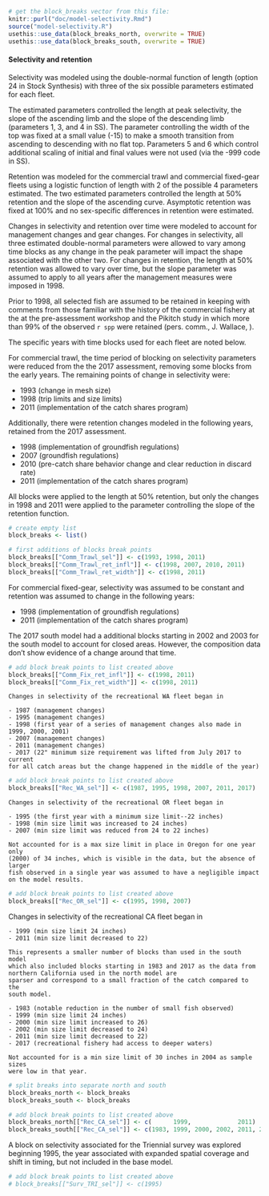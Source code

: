 ```r
# get the block_breaks vector from this file:
knitr::purl("doc/model-selectivity.Rmd")
source("model-selectivity.R")
usethis::use_data(block_breaks_north, overwrite = TRUE)
usethis::use_data(block_breaks_south, overwrite = TRUE)
```

#### Selectivity and retention

Selectivity was modeled using the double-normal function of length
(option 24 in Stock Synthesis) with three of the six possible parameters estimated 
for each fleet.

The estimated parameters controlled the length at peak selectivity, the slope of the 
ascending limb and the slope of the descending limb (parameters 1, 3, and 4 in SS). 
The parameter controlling the width of the top was fixed at a small value (-15)
to make a smooth transition from ascending to descending with no flat top. 
Parameters 5 and 6 which control additional scaling of initial and final values
were not used (via the -999 code in SS).

Retention was modeled for the commercial trawl and commercial fixed-gear fleets
using a logistic function of length with 2 of the possible 4 parameters estimated.
The two estimated parameters controlled the length at 50% retention and the 
slope of the ascending curve. Asymptotic retention was fixed at 100% and no
sex-specific differences in retention were estimated.

Changes in selectivity and retention over time were modeled to account for 
management changes and gear changes. For changes in selectivity, all three 
estimated double-normal parameters were allowed to vary among time blocks 
as any change in the peak parameter will impact the shape associated with the 
other two. For changes in retention, the length at 50% retention was allowed 
to vary over time, but the slope parameter was assumed to apply to all years
after the management measures were imposed in 1998.

Prior to 1998, all selected fish are assumed to be retained in keeping
with comments from those familiar with the history of the commercial fishery 
at the at the pre-assessment workshop and the Pikitch study in which 
more than 99% of the observed `r spp` were retained
(pers. comm., J. Wallace, \gls{nwfsc}).

The specific years with time blocks used for each fleet are noted below.

<!-- Commercial trawl -->
For commercial trawl, the time period of blocking on selectivity parameters 
were reduced from the the 2017 assessment, removing some blocks from the 
early years. The remaining points of change in selectivity were:

- 1993 (change in mesh size)
- 1998 (trip limits and size limits) 
- 2011 (implementation of the catch shares program)

Additionally, there were retention changes modeled in the following years,
retained from the 2017 assessment.

- 1998 (implementation of groundfish regulations)
- 2007 (groundfish regulations)
- 2010 (pre-catch share behavior change and clear reduction in discard rate)
- 2011 (implementation of the catch shares program)

All blocks were applied to the length at 50% retention, but only the changes in
1998 and 2011 were applied to the parameter controlling the slope of the
retention function.

```r
# create empty list
block_breaks <- list()

# first additions of blocks break points
block_breaks[["Comm_Trawl_sel"]] <- c(1993, 1998, 2011)
block_breaks[["Comm_Trawl_ret_infl"]] <- c(1998, 2007, 2010, 2011)
block_breaks[["Comm_Trawl_ret_width"]] <- c(1998, 2011)
```

<!-- Commercial fixed-gear -->
For commercial fixed-gear, selectivity was assumed to be constant
and retention was assumed to change in the following years:

- 1998 (implementation of groundfish regulations) 
- 2011 (implementation of the catch shares program)

The 2017 south model had a additional
blocks starting in 2002 and 2003 for the south model to account for closed areas. 
However, the composition data don't show evidence of a change around that time.

```r
# add block break points to list created above
block_breaks[["Comm_Fix_ret_infl"]] <- c(1998, 2011)
block_breaks[["Comm_Fix_ret_width"]] <- c(1998, 2011)
```

<!--  recreational Washington (north model) -->
```asis

Changes in selectivity of the recreational WA fleet began in

- 1987 (management changes)
- 1995 (management changes)
- 1998 (first year of a series of management changes also made in 1999, 2000, 2001)
- 2007 (management changes)
- 2011 (management changes)
- 2017 (22" minimum size requirement was lifted from July 2017 to current 
for all catch areas but the change happened in the middle of the year)
```

```r
# add block break points to list created above
block_breaks[["Rec_WA_sel"]] <- c(1987, 1995, 1998, 2007, 2011, 2017)
```

<!-- recreational Oregon -->
```asis
Changes in selectivity of the recreational OR fleet began in

- 1995 (the first year with a minimum size limit--22 inches)
- 1998 (min size limit was increased to 24 inches)
- 2007 (min size limit was reduced from 24 to 22 inches)

Not accounted for is a max size limit in place in Oregon for one year only
(2000) of 34 inches, which is visible in the data, but the absence of larger 
fish observed in a single year was assumed to have a negligible impact 
on the model results.
```

```r
# add block break points to list created above
block_breaks[["Rec_OR_sel"]] <- c(1995, 1998, 2007)
```

<!-- recreational California -->
Changes in selectivity of the recreational CA fleet began in

```asis
- 1999 (min size limit 24 inches)
- 2011 (min size limit decreased to 22)

This represents a smaller number of blocks than used in the south model
which also included blocks starting in 1983 and 2017 as the data from 
northern California used in the north model are
sparser and correspond to a small fraction of the catch compared to the 
south model.
```
```asis
- 1983 (notable reduction in the number of small fish observed)
- 1999 (min size limit 24 inches)
- 2000 (min size limit increased to 26)
- 2002 (min size limit decreased to 24)
- 2011 (min size limit decreased to 22)
- 2017 (recreational fishery had access to deeper waters)

Not accounted for is a min size limit of 30 inches in 2004 as sample sizes
were low in that year.
```

```r
# split breaks into separate north and south
block_breaks_north <- block_breaks
block_breaks_south <- block_breaks

# add block break points to list created above
block_breaks_north[["Rec_CA_sel"]] <- c(      1999,             2011)
block_breaks_south[["Rec_CA_sel"]] <- c(1983, 1999, 2000, 2002, 2011, 2017)
```

<!-- Triennial survey -->
A block on selectivity associated for the Triennial survey was explored
beginning 1995, the year associated with expanded 
spatial coverage and shift in timing, but not included in the 
base model.

```r
# add block break points to list created above
# block_breaks[["Surv_TRI_sel"]] <- c(1995)
```
